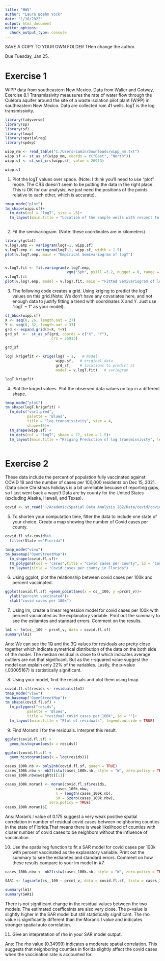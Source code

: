 ```yaml
---
title: "HW5"
author: "Laura Boehm Vock"
date: "1/18/2022"
output: html_document
editor_options: 
  chunk_output_type: console
---
```


SAVE A COPY TO YOUR OWN FOLDER
THen change the author.

Due Tuesday, Jan 25.

# Exercise 1
WIPP data from southeastern New Mexico. Data from Waller and Gotway, Exercise 8.1
Transmissivity meausures the rate of water flow through the Culebra aquifer around the site of a waste isolation pilot plant (WIPP) in southeastern New Mexico. 
Data are collected rom 41 wells. logT is the log transmissivity. 


```r
library(tidyverse)
library(sp)
library(sf)
library(tmap)
library(spatialreg)
library(spdep)
```

```r
wipp_nm <- read_table("C:/Users/iamin/Downloads/wipp_nm.txt")
wipp.sf <- st_as_sf(wipp_nm, coords = c("East", "North"))
wipp.sf <- st_set_crs(wipp.sf, value = 26913)

wipp.sf
```


1. Plot the logT values over space. (Note: I think you'll need to use "plot" mode. The CRS doesn't seem to be putting the data in the right place. This is OK for our analysis, we just need the positions of the points relative to each other, which is accurate).

```r
tmap_mode("plot")
tm_shape(wipp.sf)+
  tm_dots(col = "logT", size = .5)+
  tm_layout(main.title = "Location of the sample wells with respect to each other and logT values.", legend.outside = TRUE)
  

```


2. Fit the semivariogram. (Note: these coordinates are in kilometers)

```r
library(gstat)
v.logT.emp <- variogram(logT~1, wipp.sf)
v.logT.emp <- variogram(logT~1, wipp.sf, width = 1.5)
plot(v.logT.emp, main = "Empirical Semivariogram of logT")


v.logT.fit <- fit.variogram(v.logT.emp, 
                            vgm("Sph", psill =3.2, nugget = 0, range = 12))
v.logT.fit
plot(v.logT.emp, model = v.logT.fit, main = "Fitted Semivariogram of logT")
```


3. The following code creates a grid. Using kriging to predict the logT values on this grid.(Note: We don't have any covariates here, and not enough data to justify fitting a trend with coordinates X and Y. Just use "logT ~ 1" as your model).
```r
st_bbox(wipp.sf)
X <- seq(0, 26, length.out = 27)
Y <- seq(0, 32, length.out = 33)
grd <- expand.grid(X=X, Y=Y)
grd_sf  <-  st_as_sf(grd, coords = c("X", "Y"), 
                     crs = 26913)

grd_sf

logT.krigefit <- krige(logT ~ 1,   # model
                       wipp.sf,   # original data
                       grd_sf,    # locations to predict at
                       model = v.logT.fit)   # variogram

logT.krigefit

```


4. Plot the kriged values. Plot the observed data values on top in a different shape.

```r
tmap_mode("plot")
tm_shape(logT.krigefit) + 
  tm_dots("var1.pred", 
          palette = 'Blues', 
          title = "log transmissivity", size = 4,
          shape=15)+
  tm_shape(wipp.sf) +
  tm_dots(col = "logT", shape = 17, size = 1.5)+
  tm_layout(main.title = "Kriging Prediction of log transmissivity", legend.outside = TRUE) 



```


# Exercise 2

These data include the percent of population fully vaccinated against COVID 19 and the number of cases per 100,000 residents on Dec 15, 2021. (Data since Christmas holidays is a bit unreliable becuase of reporting gaps, so I just went back a ways!)
Data are by county for the United States (excluding Alaska, Hawaii, and Texas).

```r
covid <- st_read("~/Academic/Spatial Data Analysis 282/Data/covid/covid.shp")
```


5. To shorten your computation time, filter the data to include one state of your choice. Create a map showing the number of Covid cases per county.

```r
covid.fl.sf<-covid%>%
  filter(State =="Florida")

tmap_mode("view")
tm_basemap("OpenStreetMap")+
  tm_shape(covid.fl.sf)+
  tm_polygons(col = "cases",title = "Covid cases per county", id = "County")+
  tm_layout(title = "Covid cases per county in Florida")

```


6. Using ggplot, plot the relationship between covid cases per 100k and percent vaccinated. 

```r
ggplot(covid.fl.sf) +geom_point(aes(x = cs__100, y =prcnt_v))+
  ylab("percent vaccinated")+
  xlab("covid cases per 100k")
```


7. Using lm, create a linear regression model for covid cases per 100k with percent vaccinated as the explanatory variable. Print out  the summary to see the estiamtes and standard errors. Comment on the results.

```r
lm1 <- lm(cs__100 ~ prcnt_v, data = covid.fl.sf)
summary(lm1)
```

Ans: We can see the 1Q and the 3Q values for residuals are pretty close together which indicate symetrical distribution of the data on the both side of the model. The median residual is close to 0 which indicates average outliers are not that significant. But as the r-squared value suggest the model can explain only 22% of the variables. Lastly, the p-value (.00005167) is statistically significant. 

8. Using your model, find the residuals and plot them using tmap. 

```r
covid.fl.sf$resids <- residuals(lm1)
tmap_mode("view")
tm_basemap("OpenStreetMap")+
tm_shape(covid.fl.sf) + 
  tm_polygons("resids", 
          palette = 'Blues', 
          title = "residual covid cases per 100k", id = "")+
  tm_layout(main.title = "Plot of residuals", legend.outside = TRUE) 


```


9. Find Moran's I for the residuals. Interpret this result.

```r

ggplot(covid.fl.sf) +
  geom_histogram(aes(x = resids))

ggplot(covid.fl.sf) +
  geom_histogram(aes(x = log(resids)))

cases_100k.nb <- poly2nb(covid.fl.sf, queen = TRUE)
cases_100k.nbw <- nb2listw(cases_100k.nb, style = "W", zero.policy = TRUE)
cases_100k.nbw$weights[[1]]

cases_100k.moranI <- moran(covid.fl.sf$resids, 
                       cases_100k.nbw, 
                       n = length(cases_100k.nb), 
                       S0 = Szero(cases_100k.nbw),
                    zero.policy = TRUE)
cases_100k.moranI$I
```

Ans: Moran's I value of 0.175 suggest a very weak positive spatial correlation in number of residual covid cases between neighboring counties in the state of Florida.That means there is weak likelihood of counties with closer number of covid cases to be neighbors without the influence of vaccination.

10. Use the spatialreg function to fit a SAR model for covid cases per 100k with percent vaccinated as the explanatory variable. Print out  the summary to see the estiamtes and standard errors. Comment on how these results compare to your lm model in #7. 

```r
cases_100k.nbw <- nb2listw(cases_100k.nb, style = "W", zero.policy = TRUE)

SAR1 <- lagsarlm(cs__100 ~ prcnt_v, data = covid.fl.sf, listw = cases_100k.nbw)

summary(lm1)
summary(SAR1)

```

There is not significant change in the residual values between the two models. The estimated coefficeints are also very close. The p-value is slightly higher in the SAR model but still statistically significant. The rho value is significantly different than the Moran's I value and indicates stronger spatial auto correlation. 

11. Give an intepretation of rho in your SAR model output.

Ans: The rho value (0.34999) indicates a moderate spatial correlation. This suggests that neighboring counties in florida slightly affect the covid cases when the vaccination rate is accounted for.






